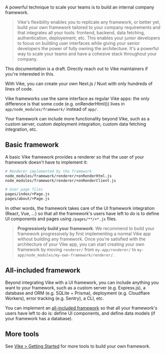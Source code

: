 

A powerful technique to scale your teams is to build an internal company framework.
> Vike's flexibility enables you to replicate any framework, or better yet, <Link href="/build-your-own-framework">build your own framework</Link> tailored to your company requirements and that integrates all your tools: frontend, backend, data fetching, authentication, deployement, etc. This enables your junior developers to focus on building user interfaces while giving your senior developers the power of fully owning the architecture. It's a powerful way to scale your teams and have a cohesive stack throughout your company.


<Warning>This documentation is a draft. Directly reach out to Vike maintainers if you're interested in this.</Warning>

With Vike, you can create your own Next.js / Nuxt with only hundreds of lines of code.

Vike frameworks use the same interface as regular Vike apps: the only difference is that some code (e.g. <Link href="/onRenderHtml" >onRenderHtml()</Link>) lives in `app/node_modules/framework/` instead of `app/`.

Your framework can include more functionality beyond Vike, such as a custom server, custom deployment integration, custom data fetching integration, etc.


## Basic framework

A basic Vike framework provides a renderer so that the user of your framework doesn't have to implement it:

```bash
# Renderer implemented by the framework
node_modules/framework/renderer/+onRenderHtml.js
node_modules/framework/renderer/+onRenderClient.js

# User page files
pages/index/+Page.js
pages/about/+Page.js
```

In other words, the framework takes care of the UI framework integration (React, Vue, ...) so that all the framework's users have left to do is to define UI components and pages using `/pages/**/+*.js` files.

> **Progressively build your framework**. We recommend to build your framework progressively by first implementing a normal Vike app without building any framework. Once you're satisfied with the architecture of your Vike app, you can start creating your own framework by moving `renderer/` from `my-app/renderer/` to `my-app/node_modules/my-own-framework/renderer/`.


## All-included framework

Beyond integrating Vike with a UI framework, you can include anything you want to your framework, such as a custom server (e.g. Express.js), a database and ORM (e.g. SQLite + Prisma), deployment (e.g. Cloudflare Workers), error tracking (e.g. Sentry), a CLI, etc.

You can implement an [all-included framework](https://land.vike.dev/#all-included) so that all your framework's users have left to do is: define UI components, and define data models (if your framework has a database).


## More tools

See [Vike > Getting Started](https://land.vike.dev/#getting-started) for more tools to build your own framework.
